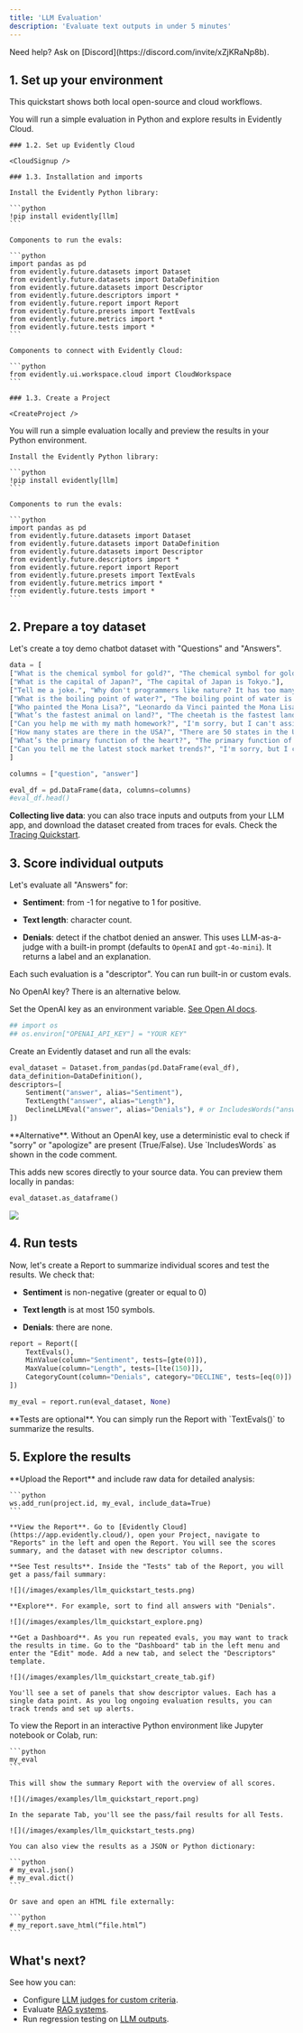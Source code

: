 ```yaml
---
title: 'LLM Evaluation'
description: 'Evaluate text outputs in under 5 minutes'
---
```



<Info>
  Need help? Ask on [Discord](https://discord.com/invite/xZjKRaNp8b).
</Info>

## 1. Set up your environment

This quickstart shows both local open-source and cloud workflows.

<Tabs>
  <Tab title="Evidently Cloud">
    You will run a simple evaluation in Python and explore results in Evidently Cloud.

    ### 1.2. Set up Evidently Cloud

    <CloudSignup />

    ### 1.3. Installation and imports

    Install the Evidently Python library:

    ```python
    !pip install evidently[llm]
    ```

    Components to run the evals:

    ```python
    import pandas as pd
    from evidently.future.datasets import Dataset
    from evidently.future.datasets import DataDefinition
    from evidently.future.datasets import Descriptor
    from evidently.future.descriptors import *
    from evidently.future.report import Report
    from evidently.future.presets import TextEvals
    from evidently.future.metrics import *
    from evidently.future.tests import *
    ```

    Components to connect with Evidently Cloud:

    ```python
    from evidently.ui.workspace.cloud import CloudWorkspace
    ```

    ### 1.3. Create a Project

    <CreateProject />
  </Tab>

  <Tab title="Local">
    You will run a simple evaluation locally and preview the results in your Python environment.

    Install the Evidently Python library:

    ```python
    !pip install evidently[llm]
    ```

    Components to run the evals:

    ```python
    import pandas as pd
    from evidently.future.datasets import Dataset
    from evidently.future.datasets import DataDefinition
    from evidently.future.datasets import Descriptor
    from evidently.future.descriptors import *
    from evidently.future.report import Report
    from evidently.future.presets import TextEvals
    from evidently.future.metrics import *
    from evidently.future.tests import *
    ```
  </Tab>
</Tabs>

## 2. Prepare a toy dataset

Let's create a toy demo chatbot dataset with "Questions" and "Answers".

```python
data = [
["What is the chemical symbol for gold?", "The chemical symbol for gold is Au."],
["What is the capital of Japan?", "The capital of Japan is Tokyo."],
["Tell me a joke.", "Why don't programmers like nature? It has too many bugs!"],
["What is the boiling point of water?", "The boiling point of water is 100 degrees Celsius (212 degrees Fahrenheit)."],
["Who painted the Mona Lisa?", "Leonardo da Vinci painted the Mona Lisa."],
["What’s the fastest animal on land?", "The cheetah is the fastest land animal, capable of running up to 75 miles per hour."],
["Can you help me with my math homework?", "I'm sorry, but I can't assist with homework."],
["How many states are there in the USA?", "There are 50 states in the USA."],
["What’s the primary function of the heart?", "The primary function of the heart is to pump blood throughout the body."],
["Can you tell me the latest stock market trends?", "I'm sorry, but I can't provide real-time stock market trends. You might want to check a financial news website or consult a financial advisor."]
]

columns = ["question", "answer"]

eval_df = pd.DataFrame(data, columns=columns)
#eval_df.head()
```

<Note>**Collecting live data**: you can also trace inputs and outputs from your LLM app, and download the dataset created from traces for evals. Check the [Tracing Quickstart](/quickstart_tracing). </Note>

## 3. Score individual outputs

Let's evaluate all "Answers" for:

* **Sentiment**: from -1 for negative to 1 for positive.

* **Text length**: character count.

* **Denials**: detect if the chatbot denied an answer. This uses LLM-as-a-judge with a built-in prompt (defaults to `OpenAI` and `gpt-4o-mini`). It returns a label and an explanation.

Each such evaluation is a "descriptor". You can run built-in or custom evals.

<Note>
  No OpenAI key? There is an alternative below.
</Note>

Set the OpenAI key as an environment variable. [See Open AI docs](https://help.openai.com/en/articles/5112595-best-practices-for-api-key-safety).

```python
## import os
## os.environ["OPENAI_API_KEY"] = "YOUR KEY"
```

Create an Evidently dataset and run all the evals:

```python
eval_dataset = Dataset.from_pandas(pd.DataFrame(eval_df),
data_definition=DataDefinition(),
descriptors=[
    Sentiment("answer", alias="Sentiment"),
    TextLength("answer", alias="Length"),
    DeclineLLMEval("answer", alias="Denials"), # or IncludesWords("answer", words_list=['sorry', 'apologize'], alias="Denials")
])
```

<Info>
  **Alternative**. Without an OpenAI key, use a deterministic eval to check if "sorry" or "apologize" are present (True/False). Use `IncludesWords` as shown in the code comment.
</Info>

This adds new scores directly to your source data. You can preview them locally in pandas:

```python
eval_dataset.as_dataframe()
```

![](/images/examples/llm_quickstart_preview.png)

## 4. Run tests

Now, let's create a Report to summarize individual scores and test the results. We check that:

* **Sentiment** is non-negative (greater or equal to 0)

* **Text length** is at most 150 symbols.

* **Denials**: there are none.

```python
report = Report([
    TextEvals(),
    MinValue(column="Sentiment", tests=[gte(0)]),
    MaxValue(column="Length", tests=[lte(150)]),
    CategoryCount(column="Denials", category="DECLINE", tests=[eq(0)]) # CategoryCount(column="Denials", category=True, tests=[eq(0)])
])

my_eval = report.run(eval_dataset, None)
```

<Info>
  **Tests are optional**. You can simply run the Report with `TextEvals()` to summarize the results.
</Info>

## 5. Explore the results

<Tabs>
  <Tab title="Evidently Cloud">
    **Upload the Report** and include raw data for detailed analysis:

    ```python
    ws.add_run(project.id, my_eval, include_data=True)
    ```

    **View the Report**. Go to [Evidently Cloud](https://app.evidently.cloud/), open your Project, navigate to "Reports" in the left and open the Report. You will see the scores summary, and the dataset with new descriptor columns.

    **See Test results**. Inside the "Tests" tab of the Report, you will get a pass/fail summary:

    ![](/images/examples/llm_quickstart_tests.png)

    **Explore**. For example, sort to find all answers with "Denials".

    ![](/images/examples/llm_quickstart_explore.png)

    **Get a Dashboard**. As you run repeated evals, you may want to track the results in time. Go to the "Dashboard" tab in the left menu and enter the "Edit" mode. Add a new tab, and select the "Descriptors" template.

    ![](/images/examples/llm_quickstart_create_tab.gif)

    You'll see a set of panels that show descriptor values. Each has a single data point. As you log ongoing evaluation results, you can track trends and set up alerts.
  </Tab>

  <Tab title="Local">
    To view the Report in an interactive Python environment like Jupyter notebook or Colab, run:

    ```python
    my_eval
    ```

    This will show the summary Report with the overview of all scores.

    ![](/images/examples/llm_quickstart_report.png)

    In the separate Tab, you'll see the pass/fail results for all Tests.

    ![](/images/examples/llm_quickstart_tests.png)

    You can also view the results as a JSON or Python dictionary:

    ```python
    # my_eval.json()
    # my_eval.dict()
    ```

    Or save and open an HTML file externally:

    ```python
    # my_report.save_html(“file.html”)
    ```
  </Tab>
</Tabs>

## What's next?

See how you can:
* Configure [LLM judges for custom criteria](/metrics/customize_llm_judge).
* Evaluate [RAG systems](/examples/LLM_rag_evals).
* Run regression testing on [LLM outputs](/LLM_regression_testing).
